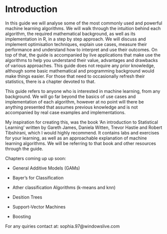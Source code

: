 # Introduction

In this guide we will analyse some of the most commonly used and powerful machine learning algorithms. We will walk
through the intuition behind each algorithm, the required mathematical background, as well as its implementation in R,
in a step by step approach. We will discuss and implement optimisation techniques, explain use cases, measure their
performance and understand how to interpret and use their outcomes. On top of that, the guide is accompanied by live
applications that make use the algorithms to help you understand their value, advantages and drawbacks of various
approaches. This guide does not require any prior knowledge, although some basic mathematical and programming background
would make things easier. For those that need to occasionally refresh their statistics, there is a chapter devoted to
that.

This guide refers to anyone who is interested in machine learning, from any background. We will go far beyond the basics
of use cases and implementation of each algorithm, however at no point will there be anything presented that assumes
previous knowledge and is not accompanied by real case examples and implementations.

My inspiration for creating this, was the book 'An introduction to Statistical Learning' written by Gareth James,
Daniela Witten, Trevor Hastie and Robert Tibshirani, which I would highly recommend. It contains labs and exercises for
your learning, as well as an approachable explanation of machine learning algorithms. We will be referring to that book
and other resources through the guide.

Chapters coming up up soon:

* General Additive Models (GAMs)

* Bayer's for Classification

* Ather classification Algorithms (k-means and knn)

* Desition Trees

* Support-Vector Machines

* Boosting

For any quiries contact at: sophia.97@windowslive.com
